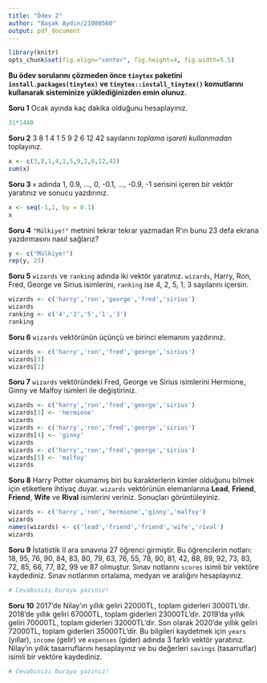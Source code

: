 ```yaml
---
title: "Ödev 2"
author: "Başak Aydın/21080560"
output: pdf_document
---
```


```r
library(knitr)
opts_chunk$set(fig.align="center", fig.height=4, fig.width=5.5)
```

**Bu ödev sorularını çözmeden önce `tinytex` paketini `install.packages(tinytex)` ve `tinytex::install_tinytex()` komutlarını kullanarak  sisteminize yüklediğinizden emin olunuz.**

\vspace{1cm}

**Soru 1** Ocak ayında kaç dakika olduğunu hesaplayınız.

```r
31*1440
```

**Soru 2** 3 8 1 4 1 5 9 2 6 12 42 sayılarını *toplama işareti kullanmadan* toplayınız.

```r
x <- c(3,8,1,4,1,5,9,2,6,12,42)
sum(x)
```

**Soru 3** `x` adında 1, 0.9, ..., 0, -0.1, ..., -0.9, -1 serisini içeren bir vektör yaratınız ve sonucu yazdırınız.

```r
x <- seq(-1,1, by = 0.1)
x
```

**Soru 4** `"Mülkiye!"` metnini tekrar tekrar yazmadan R'ın bunu 23 defa ekrana yazdırmasını nasıl sağlarız?

```r
y <- c("Mülkiye!")
rep(y, 23)
```

**Soru 5** `wizards` ve `ranking` adında iki vektör yaratınız.
`wizards`, Harry, Ron, Fred, George ve Sirius isimlerini, `ranking` ise 4, 2, 5, 1, 3 sayılarını içersin.

```r
wizards <- c('harry','ron','george','fred','sirius')
wizards
ranking <- c('4','2','5','1','3')
ranking

```

**Soru 6** `wizards` vektörünün üçünçü ve birinci elemanını yazdırınız.

```r
wizards <- c('harry','ron','fred','george','sirius')
wizards[3]
wizards[1]
```

**Soru 7** `wizards` vektöründeki Fred, George ve Sirius isimlerini Hermione, Ginny ve Malfoy isimleri ile değiştiriniz.

```r
wizards <- c('harry','ron','fred','george','sirius')
wizards[3] <- 'hermione'
wizards
wizards <- c('harry','ron','fred','george','sirius')
wizards[4] <- 'ginny'
wizards
wizards <- c('harry','ron','fred','george','sirius')
wizards[5] <- 'malfoy'
wizards
```

**Soru 8** Harry Potter okumamış biri bu karakterlerin kimler olduğunu bilmek için etiketlere ihtiyaç duyar.
`wizards` vektörünün elemanlarına **Lead**, **Friend**, **Friend**, **Wife** ve **Rival** isimlerini veriniz.
Sonuçları görüntüleyiniz.

```r
wizards <- c('harry','ron','hermione','ginny','malfoy')
wizards
names(wizards) <- c('lead','friend','friend','wife','rival')
wizards
```

**Soru 9** İstatistik II ara sınavına 27 öğrenci girmiştir.
Bu öğrencilerin notları: 18, 95, 76, 90, 84, 83, 80, 79, 63, 76, 55, 78, 90, 81, 42, 88, 89, 92, 73, 83, 72, 85, 66, 77, 82, 99 ve 87 olmuştur.
Sınav notlarını `scores` isimli bir vektöre kaydediniz.
Sınav notlarının ortalama, medyan ve aralığını hesaplayınız.

```r
# Cevabınızı buraya yazınız!
```

**Soru 10** 2017'de Nilay'ın yıllık geliri 22000TL, toplam giderleri 3000TL'dir.
2018'de yıllık geliri 67000TL, toplam giderleri 23000TL'dir.
2019'da yıllık geliri 70000TL, toplam giderleri 32000TL'dir.
Son olarak 2020'de yıllık geliri 72000TL, toplam giderleri 35000TL'dir.
Bu bilgileri kaydetmek için `years` (yıllar), `income` (gelir) ve `expenses` (gider) adında 3 farklı vektör yaratınız.
Nilay'ın yıllık tasarruflarını hesaplayınız ve bu değerleri `savings` (tasarruflar) isimli bir vektöre kaydediniz.

```r
# Cevabınızı buraya yazınız!
```
